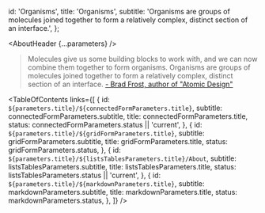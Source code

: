 


  id: 'Organisms',
  title: 'Organisms',
  subtitle:
    'Organisms are groups of molecules joined together to form a relatively complex, distinct section of an interface.',
};

<Meta title="Organisms/About" />

<AboutHeader {...parameters} />

> Molecules give us some building blocks to work with, and we can now combine them together to form organisms.
> Organisms are groups of molecules joined together to form a relatively complex, distinct section of an interface.
> [- Brad Frost, author of "Atomic Design"](https://bradfrost.com/blog/post/atomic-web-design/#organisms)

<TableOfContents
  links={[
    {
      id: `${parameters.title}/${connectedFormParameters.title}`,
      subtitle: connectedFormParameters.subtitle,
      title: connectedFormParameters.title,
      status: connectedFormParameters.status || 'current',
    },
    {
      id: `${parameters.title}/${gridFormParameters.title}`,
      subtitle: gridFormParameters.subtitle,
      title: gridFormParameters.title,
      status: gridFormParameters.status,
    },
    {
      id: `${parameters.title}/${listsTablesParameters.title}/About`,
      subtitle: listsTablesParameters.subtitle,
      title: listsTablesParameters.title,
      status: listsTablesParameters.status || 'current',
    },
    {
      id: `${parameters.title}/${markdownParameters.title}`,
      subtitle: markdownParameters.subtitle,
      title: markdownParameters.title,
      status: markdownParameters.status,
    },
  ]}
/>
